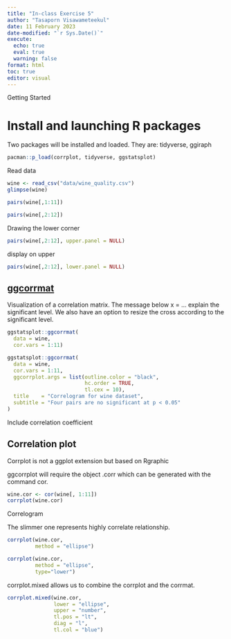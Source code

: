 ```yaml
---
title: "In-class Exercise 5"
author: "Tasaporn Visawameteekul"
date: 11 February 2023
date-modified: "`r Sys.Date()`"
execute: 
  echo: true
  eval: true
  warning: false
format: html
toc: true
editor: visual
---
```


Getting Started

# Install and launching R packages

Two packages will be installed and loaded. They are: tidyverse, ggiraph

```r
pacman::p_load(corrplot, tidyverse, ggstatsplot)
```

Read data

```r
wine <- read_csv("data/wine_quality.csv")
glimpse(wine)
```

```r
pairs(wine[,1:11])
```

```r
pairs(wine[,2:12])
```

Drawing the lower corner

```r
pairs(wine[,2:12], upper.panel = NULL)
```

display on upper

```r
pairs(wine[,2:12], lower.panel = NULL)
```

## [ggcorrmat](https://www.rdocumentation.org/packages/ggstatsplot/versions/0.2.0/topics/ggcorrmat)

Visualization of a correlation matrix. The message below x = ... explain the significant level.
We also have an option to resize the cross according to the significant level.

```r
ggstatsplot::ggcorrmat(
  data = wine, 
  cor.vars = 1:11)
```

```r
ggstatsplot::ggcorrmat(
  data = wine, 
  cor.vars = 1:11,
  ggcorrplot.args = list(outline.color = "black", 
                         hc.order = TRUE,
                         tl.cex = 10),
  title    = "Correlogram for wine dataset",
  subtitle = "Four pairs are no significant at p < 0.05"
)
```

Include correlation coefficient

## Correlation plot

Corrplot is not a ggplot extension but based on Rgraphic

ggcorrplot will require the object .corr which can be generated with the command cor.

```r
wine.cor <- cor(wine[, 1:11])
corrplot(wine.cor)
```

Correlogram

The slimmer one represents highly correlate relationship.

```r
corrplot(wine.cor, 
         method = "ellipse") 
```

```r
corrplot(wine.cor, 
         method = "ellipse", 
         type="lower")
```

corrplot.mixed allows us to combine the corrplot and the corrmat.

```r
corrplot.mixed(wine.cor, 
               lower = "ellipse", 
               upper = "number",
               tl.pos = "lt",
               diag = "l",
               tl.col = "blue")
```
